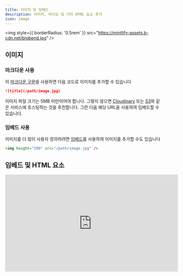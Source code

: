 ```yaml
---
title: 이미지 및 임베드
description: 이미지, 비디오 및 기타 HTML 요소 추가
icon: image
---
```


<img style={{ borderRadius: '0.5rem' }} src="https://mintlify-assets.b-cdn.net/bigbend.jpg" />

## 이미지

### 마크다운 사용

이 [마크다운 구문](https://www.markdownguide.org/basic-syntax/#images)을 사용하면 다음 코드로 이미지를 추가할 수 있습니다

```md
![title](/path/image.jpg)
```

이미지 파일 크기는 5MB 미만이어야 합니다. 그렇지 않으면 [Cloudinary](https://cloudinary.com/) 또는 [S3](https://aws.amazon.com/s3/)와 같은 서비스에 호스팅하는 것을 추천합니다. 그런 다음 해당 URL을 사용하여 임베드할 수 있습니다.

### 임베드 사용

이미지를 더 많이 사용자 정의하려면 [임베드](/writing-content/embed)를 사용하여 이미지를 추가할 수도 있습니다

```html
<img height="200" src="/path/image.jpg" />
```

## 임베드 및 HTML 요소

<iframe width="560" height="315" src="https://www.youtube.com/embed/4KzFe50RQkQ" title="YouTube 비디오 플레이어" frameBorder="0" allow="accelerometer; autoplay; clipboard-write; encrypted-media; gyroscope; picture-in-picture" allowFullScreen style={{ width: '100%', borderRadius: '0.5rem' }} />

<br />

<Tip>
  Mintlify는 [마크다운에서 HTML 태그](https://www.markdownguide.org/basic-syntax/#html)를 지원합니다. 이는 마크다운 구문보다 HTML 태그를 선호하는 경우에 유용하며, 무한한 유연성으로 문서를 작성할 수 있게 해줍니다.
</Tip>

### iFrame

문서 내에서 다른 HTML 페이지를 로드합니다. 주로 비디오를 임베드하는 데 사용됩니다.

```html
<iframe src="https://www.youtube.com/embed/4KzFe50RQkQ"> </iframe>
```
